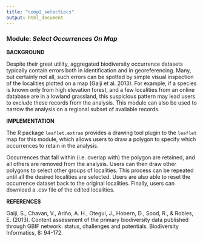 ---
title: "comp2_selectLocs"
output: html_document
---

### **Module:** ***Select Occurrences On Map***

**BACKGROUND**  

Despite their great utility, aggregated biodiversity occurrence datasets typically contain errors both in identification and in georeferencing. Many, but certainly not all, such errors can be spotted by simple visual inspection of the localities plotted on a map (Gaiji et al. 2013). For example, if a species is known only from high elevation forest, and a few localities from an online database are in a lowland grassland, this suspicious pattern may lead users to exclude these records from the analysis. This module can also be used to narrow the analysis on a regional subset of available records.

**IMPLEMENTATION**

The R package `leaflet.extras` provides a drawing tool plugin to the `leaflet` map for this module, which allows users to draw a polygon to specify which occurrences to retain in the analysis. 

Occurrences that fall within (i.e. overlap with) the polygon are retained, and all others are removed from the analysis. Users can then draw other polygons to select other groups of localities. This process can be repeated until all the desired localities are selected. Users are also able to reset the occurrence dataset back to the original localities. Finally, users can download a .csv file of the edited localities.

**REFERENCES**

Gaiji, S., Chavan, V., Ariño, A. H., Otegui, J., Hobern, D., Sood, R., & Robles, E. (2013). Content assessment of the primary biodiversity data published through GBIF network: status, challenges and potentials. Biodiversity Informatics, 8: 94-172.

